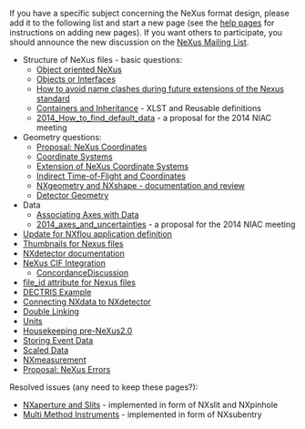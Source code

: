 If you have a specific subject concerning the NeXus format design, please add it to the following list and start a new page (see the [[Help:Contents|help pages]] for instructions on adding new pages).  If you want others to participate, you should announce the new discussion on the [http://lists.nexusformat.org/mailman/listinfo/nexus NeXus Mailing List].

*Structure of NeXus files - basic questions:
**[[OO-NeXus|Object oriented NeXus]]
**[[Objects or Interfaces]]
**[[How to avoid name clashes during future extensions of the Nexus standard]]
**[[Containers and Inheritance]] - XLST and Reusable definitions
**[[2014_How_to_find_default_data]] - a proposal for the 2014 NIAC meeting
*Geometry questions:
**[[Proposal: NeXus Coordinates]]
**[[Coordinate Systems]]
**[[Extension of NeXus Coordinate Systems]]
**[[Indirect Time-of-Flight and Coordinates]]
**[[NXgeometry and NXshape - documentation and review]]
**[[Detector Geometry]]
* Data
**[[Associating Axes with Data]]
**[[2014_axes_and_uncertainties]] - a proposal for the 2014 NIAC meeting
*[[Update for NXflou application definition]]
*[[Thumbnails for Nexus files]]
*[[NXdetector documentation]]
*[[NeXus CIF Integration]]
**[[ConcordanceDiscussion]]
*[[file_id attribute for Nexus files]]
*[[DECTRIS Example]]
*[[Connecting NXdata to NXdetector]]
*[[Double Linking]]
*[[Units]]
*[[Housekeeping pre-NeXus2.0]]
*[[Storing Event Data]]
*[[Scaled Data]]
*[[NXmeasurement]]
*[[Proposal: NeXus Errors]]

Resolved issues (any need to keep these pages?):
*[[NXaperture and Slits]] - implemented in form of NXslit and NXpinhole
*[[Multi Method Instruments]] - implemented in form of NXsubentry